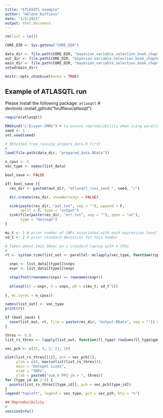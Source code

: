 ```yaml
---
title: "ATLASQTL example"
author: "Hélène Ruffieux"
date: "1/5/2021"
output: html_document
---
```


```r
rm(list = ls())

CORE_DIR <- Sys.getenv("CORE_DIR")

data_dir <- file.path(CORE_DIR, "bayesian_variable_selection_book_chapter/data/")
out_dir <- file.path(CORE_DIR, "bayesian_variable_selection_book_chapter/output/")
main_dir <- file.path(CORE_DIR, "bayesian_variable_selection_book_chapter/scripts/")
setwd(main_dir)

knitr::opts_chunk$set(echo = TRUE)
```


## Example of ATLASQTL run

Please install the following package: `atlasqtl`
# devtools::install_github("hruffieux/atlasqtl")


```r
require(atlasqtl)

RNGkind("L'Ecuyer-CMRG") # to ensure reproducibility when using parallel processes
seed <- 1
set.seed(seed)

# Obtained from running prepare_data.R first
#
load(file.path(data_dir, "prepared_data.RData"))

n_cpus <- 4
vec_type <- names(list_data)

bool_save <- FALSE

if( bool_save ){
  res_dir <- paste0(out_dir, "atlasqtl_runs_seed_", seed, "/")

  dir.create(res_dir, showWarnings = FALSE)

  sink(paste(res_dir, "out.txt", sep = ""), append = F,
       split = T, type = "output")
  sink(file(paste(res_dir, "err.txt", sep = ""), open = "wt"),
       type = "message")
}

mu_t <- 1 # prior number of SNPs associated with each expression level
sd_t <- 2 # prior standard deviation for this number

# Takes about 1min 30sec on a standard laptop with 4 CPUs
#
rt <- system.time(list_out <- parallel::mclapply(vec_type, function(type) {

  snps <- list_data[[type]]$snps
  expr <- list_data[[type]]$expr

  stopifnot(rownames(snps) == rownames(expr))
  
  atlasqtl(Y = expr, X = snps, p0 = c(mu_t, sd_t^2))
  
}, mc.cores = n_cpus))

names(list_out) <- vec_type
print(rt)

if (bool_save) {
  save(list_out, rt, file = paste(res_dir, "output.RData", sep = "")) # add collinear back?
}

thres <- 0.8
list_rs_thres <- lapply(list_out, function(ll_type) rowSums(ll_type$gam_vb>thres))

vec_pch <- c(15, 4, 2, 21, 20)

plot(list_rs_thres[[1]], pch = vec_pch[1], 
     ylim = c(0, max(unlist(list_rs_thres))),
     main = "Hotspot sizes",
     xlab = "SNPs",
     ylab = paste0("sum_k PPI_jk > ", thres))
for (type_id in 2:5) {
  points(list_rs_thres[[type_id]], pch = vec_pch[type_id])
}
legend("topleft", legend = vec_type, pch = vec_pch, bty = "n")

## Reproducibility
#
sessionInfo()
```
